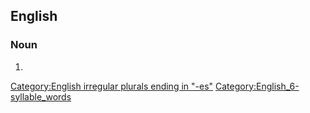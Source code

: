 {{also|abiogéneses|abiogenèses|abiogêneses}}

==English==

===Noun===
{{head|en|noun form}}

# {{plural of|en|abiogenesis}}

[[Category:English irregular plurals ending in "-es"]]
[[Category:English_6-syllable_words]]